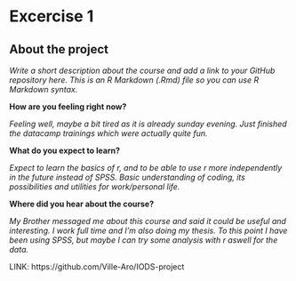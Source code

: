 
# Excercise 1

## About the project

*Write a short description about the course and add a link to your GitHub repository here. This is an R Markdown (.Rmd) file so you can use R Markdown syntax.*

**How are you feeling right now?**

*Feeling well, maybe a bit tired as it is already sunday evening. Just finished the datacamp trainings which were actually quite fun.*

**What do you expect to learn?** 

*Expect to learn the basics of r, and to be able to use r more independently in the future instead of SPSS. Basic understanding of coding, its possibilities and utilities for work/personal life.*

**Where did you hear about the course?**

*My Brother messaged me about this course and said it could be useful and interesting. I work full time and I'm also doing my thesis. To this point I have been using SPSS, but maybe I can try some analysis with r aswell for the data.*


LINK: https://github.com/Ville-Aro/IODS-project



